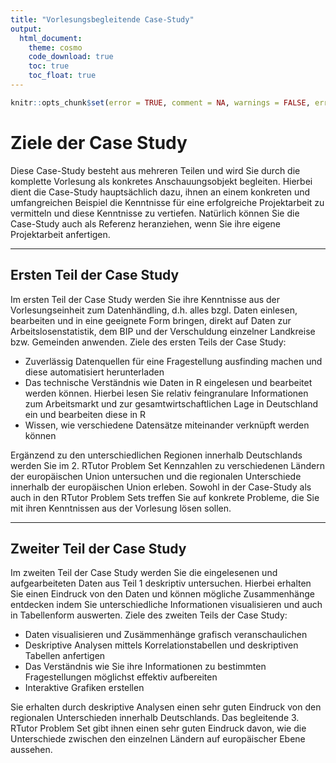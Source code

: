 ```yaml
---
title: "Vorlesungsbegleitende Case-Study"
output: 
  html_document:
    theme: cosmo
    code_download: true
    toc: true
    toc_float: true
---
```


```r
knitr::opts_chunk$set(error = TRUE, comment = NA, warnings = FALSE, errors = FALSE, messages = FALSE, tidy = FALSE, echo = FALSE)
```

# Ziele der Case Study

Diese Case-Study besteht aus mehreren Teilen und wird Sie durch die komplette Vorlesung als konkretes Anschauungsobjekt begleiten. Hierbei dient die Case-Study hauptsächlich dazu, ihnen an einem konkreten und umfangreichen Beispiel die Kenntnisse für eine erfolgreiche Projektarbeit zu vermitteln und diese Kenntnisse zu vertiefen. Natürlich können Sie die Case-Study auch als Referenz heranziehen, wenn Sie ihre eigene Projektarbeit anfertigen. 

---

## Ersten Teil der Case Study

Im ersten Teil der Case Study werden Sie ihre Kenntnisse aus der Vorlesungseinheit zum Datenhändling, d.h. alles bzgl. Daten einlesen, bearbeiten und in eine geeignete Form bringen, direkt auf Daten zur Arbeitslosenstatistik, dem BIP und der Verschuldung einzelner Landkreise bzw. Gemeinden anwenden. Ziele des ersten Teils der Case Study:

- Zuverlässig Datenquellen für eine Fragestellung ausfinding machen und diese automatisiert herunterladen 
- Das technische Verständnis wie Daten in R eingelesen und bearbeitet werden können. Hierbei lesen Sie relativ feingranulare Informationen zum Arbeitsmarkt und zur gesamtwirtschaftlichen Lage in Deutschland ein und bearbeiten diese in R
- Wissen, wie verschiedene Datensätze miteinander verknüpft werden können

Ergänzend zu den unterschiedlichen Regionen innerhalb Deutschlands werden Sie im 2. RTutor Problem Set Kennzahlen zu verschiedenen Ländern der europäischen Union untersuchen und die regionalen Unterschiede innerhalb der europäischen Union erleben. Sowohl in der Case-Study als auch in den RTutor Problem Sets treffen Sie auf konkrete Probleme, die Sie mit ihren Kenntnissen aus der Vorlesung lösen sollen.

---

## Zweiter Teil der Case Study

Im zweiten Teil der Case Study werden Sie die eingelesenen und aufgearbeiteten Daten aus Teil 1 deskriptiv untersuchen. Hierbei erhalten Sie einen Eindruck von den Daten und können mögliche Zusammenhänge entdecken indem Sie unterschiedliche Informationen visualisieren und auch in Tabellenform auswerten. Ziele des zweiten Teils der Case Study:

- Daten visualisieren und Zusämmenhänge grafisch veranschaulichen 
- Deskriptive Analysen mittels Korrelationstabellen und deskriptiven Tabellen anfertigen
- Das Verständnis wie Sie ihre Informationen zu bestimmten Fragestellungen möglichst effektiv aufbereiten
- Interaktive Grafiken erstellen

Sie erhalten durch deskriptive Analysen einen sehr guten Eindruck von den regionalen Unterschieden innerhalb Deutschlands. Das begleitende 3. RTutor Problem Set gibt ihnen einen sehr guten Eindruck davon, wie die Unterschiede zwischen den einzelnen Ländern auf europäischer Ebene aussehen. 

